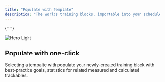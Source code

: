 ```yaml
---
title: "Populate with Template"
description: "The worlds training blocks, importable into your schedule and journal"
---
```


{" "}

<Frame>
  <img
    className="block dark:hidden"
    src="/images/onboarding-template.png"
    alt="Hero Light"
  />
</Frame>

## Populate with one-click

Selecting a tempalte with populate your newly-created training block with best-practice goals, statistics for related measured and calculated trackables.
